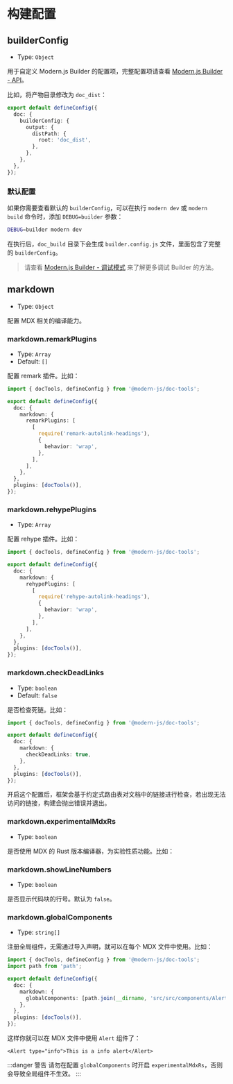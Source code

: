 # 构建配置

## builderConfig

- Type: `Object`

用于自定义 Modern.js Builder 的配置项，完整配置项请查看 [Modern.js Builder - API](https://modernjs.dev/builder/api/index.html)。

比如，将产物目录修改为 `doc_dist`：

```ts title="modern.config.ts"
export default defineConfig({
  doc: {
    builderConfig: {
      output: {
        distPath: {
          root: 'doc_dist',
        },
      },
    },
  },
});
```

### 默认配置

如果你需要查看默认的 `builderConfig`，可以在执行 `modern dev` 或 `modern build` 命令时，添加 `DEBUG=builder` 参数：

```bash
DEBUG=builder modern dev
```

在执行后，`doc_build` 目录下会生成 `builder.config.js` 文件，里面包含了完整的 `builderConfig`。

> 请查看 [Modern.js Builder - 调试模式](https://modernjs.dev/builder/guide/debug/debug-mode.html) 来了解更多调试 Builder 的方法。

## markdown

- Type: `Object`

配置 MDX 相关的编译能力。

### markdown.remarkPlugins

- Type: `Array`
- Default: `[]`

配置 remark 插件。比如：

```ts title="modern.config.ts"
import { docTools, defineConfig } from '@modern-js/doc-tools';

export default defineConfig({
  doc: {
    markdown: {
      remarkPlugins: [
        [
          require('remark-autolink-headings'),
          {
            behavior: 'wrap',
          },
        ],
      ],
    },
  },
  plugins: [docTools()],
});
```

### markdown.rehypePlugins

- Type: `Array`

配置 rehype 插件。比如：

```ts title="modern.config.ts"
import { docTools, defineConfig } from '@modern-js/doc-tools';

export default defineConfig({
  doc: {
    markdown: {
      rehypePlugins: [
        [
          require('rehype-autolink-headings'),
          {
            behavior: 'wrap',
          },
        ],
      ],
    },
  },
  plugins: [docTools()],
});
```

### markdown.checkDeadLinks

- Type: `boolean`
- Default: `false`

是否检查死链。比如：

```ts title="modern.config.ts"
import { docTools, defineConfig } from '@modern-js/doc-tools';

export default defineConfig({
  doc: {
    markdown: {
      checkDeadLinks: true,
    },
  },
  plugins: [docTools()],
});
```

开启这个配置后，框架会基于约定式路由表对文档中的链接进行检查，若出现无法访问的链接，构建会抛出错误并退出。

### markdown.experimentalMdxRs

- Type: `boolean`

是否使用 MDX 的 Rust 版本编译器，为实验性质功能。比如：


<MdxRs />

### markdown.showLineNumbers

- Type: `boolean`

是否显示代码块的行号。默认为 `false`。

### markdown.globalComponents

- Type: `string[]`

注册全局组件，无需通过导入声明，就可以在每个 MDX 文件中使用。比如：

```ts title="modern.config.ts"
import { docTools, defineConfig } from '@modern-js/doc-tools';
import path from 'path';

export default defineConfig({
  doc: {
    markdown: {
      globalComponents: [path.join(__dirname, 'src/src/components/Alert.tsx')],
    },
  },
  plugins: [docTools()],
});
```

这样你就可以在 MDX 文件中使用 `Alert` 组件了：

```mdx title="test.mdx"
<Alert type="info">This is a info alert</Alert>
```

:::danger 警告
请勿在配置 `globalComponents` 时开启 `experimentalMdxRs`，否则会导致全局组件不生效。
:::
